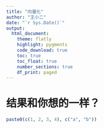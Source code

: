```yaml
---
title: "向量化"
author: "王小二"
date: "`r Sys.Date()`"
output: 
  html_document:
    theme: flatly
    highlight: pygments
    code_download: true
    toc: true
    toc_float: true
    number_sections: true
    df_print: paged
---
```



# 结果和你想的一样？
```r
paste0(c(1, 2, 3, 4), c("a", "b"))
```


